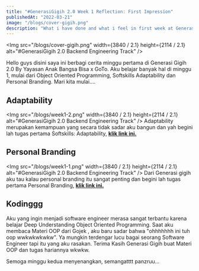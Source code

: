 ```yaml
---
title: "#GenerasiGigih 2.0 Week 1 Reflection: First Impression"
publishedAt: "2022-03-21"
image: "/blogs/cover-gigih.png"
description: "What i have done and what i feel in first week at Generasi Gigih 2.0."
---
```


<Img
  src="/blogs/cover-gigih.png"
  width={3840 / 2.1}
  height={2114 / 2.1}
  alt="#GenerasiGigih 2.0 Backend Engineering Track"
/>

Hello guys disini saya ini berbagi cerita minggu pertama di Generasi Gigih 2.0 By Yayasan Anak Bangsa Bisa x GoTo. Aku belajar banyak hal di minggu 1, mulai dari Object Oriented Programming, Softskills Adaptability dan Personal Branding. Mari kita mulai....

## Adaptability
<Img
  src="/blogs/week1-2.png"
  width={3840 / 2.1}
  height={2114 / 2.1}
  alt="#GenerasiGigih 2.0 Backend Engineering Track"
/>
Adaptability merupakan kemampuan yang secara tidak sadar aku bangun dan yah begini lah tugas pertama Softskills: Adaptability, [**klik link ini.**](https://www.linkedin.com/posts/fanzru_my-story-activity-6911000655876812800-Gxo7?utm_source=linkedin_share&utm_medium=member_desktop_web)

## Personal Branding
<Img
  src="/blogs/week1-1.png"
  width={3840 / 2.1}
  height={2114 / 2.1}
  alt="#GenerasiGigih 2.0 Backend Engineering Track"
/>
Dari Generasi gigih aku tau kalau personal branding itu sangat penting dan begini lah tugas pertama Personal Branding, [**klik link ini.**](https://www.linkedin.com/posts/fanzru_personal-branding-activity-6911652678498496512-YtaR?utm_source=linkedin_share&utm_medium=member_desktop_web)
 
## Kodinggg
Aku yang ingin menjadi software engineer merasa sangat terbantu karena belajar Deep Understanding Object Oriented Programming. Saat aku membaca Materi OOP dari Gojek , aku baru sadar bahwa "ohhhhhhh ini tuh oop wwkwkwkwkw". Ya mungkin terdengar lucu bagai seorang Software Engineer tapi itu yang aku rasakan. Terima Kasih Generasi Gigih buat Materi OOP dan tugas hariannya wkwkw.

Semoga minggu kedua menyenangkan, semangatttt panzruu...
